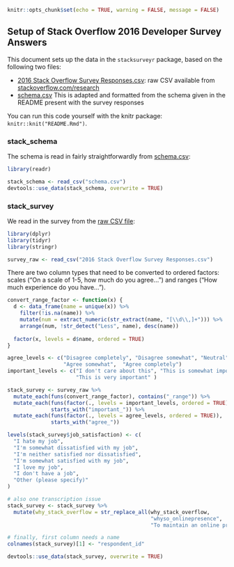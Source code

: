 ```r
knitr::opts_chunk$set(echo = TRUE, warning = FALSE, message = FALSE)
```

## Setup of Stack Overflow 2016 Developer Survey Answers

This document sets up the data in the `stacksurveyr` package, based on the following two files:

* [2016 Stack Overflow Survey Responses.csv](2016 Stack Overflow Survey Responses.csv): raw CSV available from [stackoverflow.com/research](http://stackoverflow.com/research)
* [schema.csv](schema.csv) This is adapted and formatted from the schema given in the README present with the survey responses

You can run this code yourself with the knitr package: `knitr::knit("README.Rmd")`.

### stack_schema

The schema is read in fairly straightforwardly from [schema.csv](schema.csv):

```r
library(readr)

stack_schema <- read_csv("schema.csv")
devtools::use_data(stack_schema, overwrite = TRUE)
```

### stack_survey

We read in the survey from the [raw CSV file](2016 Stack Overflow Survey Responses.csv):

```r
library(dplyr)
library(tidyr)
library(stringr)

survey_raw <- read_csv("2016 Stack Overflow Survey Responses.csv")
```

There are two column types that need to be converted to ordered factors: scales ("On a scale of 1-5, how much do you agree...") and ranges ("How much experience do you have...").

```r
convert_range_factor <- function(x) {
  d <- data_frame(name = unique(x)) %>%
    filter(!is.na(name)) %>%
    mutate(num = extract_numeric(str_extract(name, "[\\d\\,]+"))) %>%
    arrange(num, !str_detect("Less", name), desc(name))
  
  factor(x, levels = d$name, ordered = TRUE)
}

agree_levels <- c("Disagree completely", "Disagree somewhat", "Neutral",
                  "Agree somewhat",  "Agree completely")
important_levels <- c("I don't care about this", "This is somewhat important",
                      "This is very important" )

stack_survey <- survey_raw %>%
  mutate_each(funs(convert_range_factor), contains("_range")) %>%
  mutate_each(funs(factor(., levels = important_levels, ordered = TRUE)),
              starts_with("important_")) %>%
  mutate_each(funs(factor(., levels = agree_levels, ordered = TRUE)),
              starts_with("agree_"))

levels(stack_survey$job_satisfaction) <- c(
  "I hate my job",
  "I'm somewhat dissatisfied with my job",
  "I'm neither satisfied nor dissatisfied",
  "I'm somewhat satisfied with my job",
  "I love my job",
  "I don't have a job",
  "Other (please specify)"
)

# also one transcription issue
stack_survey <- stack_survey %>%
  mutate(why_stack_overflow = str_replace_all(why_stack_overflow,
                                              "whyso_onlinepresence",
                                              "To maintain an online presence"))

# finally, first column needs a name
colnames(stack_survey)[1] <- "respondent_id"

devtools::use_data(stack_survey, overwrite = TRUE)
```

